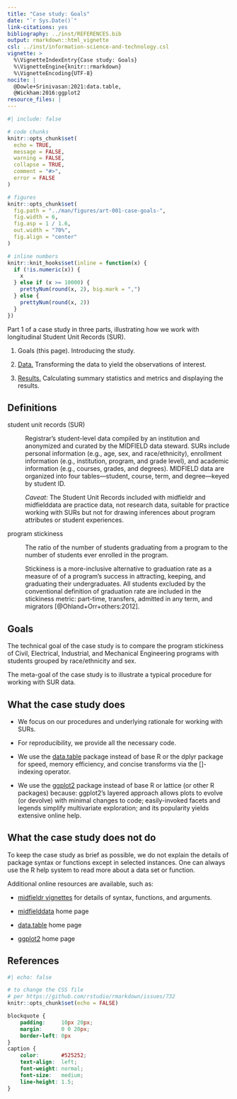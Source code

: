 ```yaml
---
title: "Case study: Goals"
date: "`r Sys.Date()`"
link-citations: yes
bibliography: ../inst/REFERENCES.bib
output: rmarkdown::html_vignette
csl: ../inst/information-science-and-technology.csl
vignette: >
  %\VignetteIndexEntry{Case study: Goals}
  %\VignetteEngine{knitr::rmarkdown}
  %\VignetteEncoding{UTF-8}
nocite: | 
  @Dowle+Srinivasan:2021:data.table, 
  @Wickham:2016:ggplot2
resource_files: |
---
```


```r
#| include: false

# code chunks
knitr::opts_chunk$set(
  echo = TRUE,
  message = FALSE,
  warning = FALSE,
  collapse = TRUE,
  comment = "#>",
  error = FALSE
)

# figures
knitr::opts_chunk$set(
  fig.path = "../man/figures/art-001-case-goals-",
  fig.width = 6,
  fig.asp = 1 / 1.6,
  out.width = "70%",
  fig.align = "center"
)

# inline numbers
knitr::knit_hooks$set(inline = function(x) {
  if (!is.numeric(x)) {
    x
  } else if (x >= 10000) {
    prettyNum(round(x, 2), big.mark = ",")
  } else {
    prettyNum(round(x, 2))
  }
})
```

Part 1 of a case study in three parts, illustrating how we work with longitudinal Student Unit Records (SUR). 

1. Goals (this page). Introducing the study.   

2. [Data.](art-002-case-data.html) Transforming the data to yield the observations of interest.

3. [Results.](art-003-case-results.html) Calculating summary statistics and metrics and displaying the results. 






## Definitions

student unit records (SUR)

: Registrar’s student-level data compiled by an institution and anonymized and curated by the MIDFIELD data steward. SURs include personal information (e.g., age, sex, and race/ethnicity), enrollment information (e.g., institution, program, and grade level), and academic information (e.g., courses, grades, and degrees). MIDFIELD data are organized into four tables---student, course, term, and degree---keyed by student ID.

: *Caveat:* The Student Unit Records included with midfieldr and midfielddata are practice data, not research data, suitable for practice working with SURs but not for drawing inferences about program attributes or student experiences.

program stickiness

: The ratio of the number of students graduating from a program to the number of students ever enrolled in the program. 

: Stickiness is a more-inclusive alternative to graduation rate as a measure of of a program's success in attracting, keeping, and graduating their undergraduates. All students excluded by the conventional definition of graduation rate are included in the stickiness metric: part-time, transfers, admitted in any term, and migrators [@Ohland+Orr+others:2012]. 

 




## Goals

The technical goal of the case study is to compare the program stickiness of Civil, Electrical, Industrial, and Mechanical Engineering programs with students grouped by race/ethnicity and sex. 

The meta-goal of the case study is to illustrate a typical procedure for working with SUR data. 






## What the case study does

- We focus on our procedures and underlying rationale for working with SURs. 

- For reproducibility, we provide all the necessary code. 

- We use the [data.table](https://rdatatable.gitlab.io/data.table/)  package instead of base R or the dplyr package for speed, memory efficiency, and concise transforms via the []-indexing operator.

- We use the [ggplot2](https://ggplot2.tidyverse.org/) package instead of base R or lattice (or other R packages) because: ggplot2's layered approach allows  plots to evolve (or devolve) with minimal changes to code; easily-invoked facets and legends simplify multivariate exploration; and its popularity yields extensive online help. 











## What the case study does not do

To keep the case study as brief as possible, we do not explain the details of package syntax or functions except in selected instances. One can always use the R help system to read more about a data set or function. 

Additional online resources are available, such as: 

- [midfieldr vignettes](https://midfieldr.github.io/midfieldr/articles/) for details of syntax, functions, and arguments. 

- [midfielddata](https://midfieldr.github.io/midfielddata/) home page 

- [data.table](https://rdatatable.gitlab.io/data.table/) home page

- [ggplot2](https://ggplot2.tidyverse.org/) home page 






## References

<div id="refs"></div>






```r
#| echo: false

# to change the CSS file
# per https://github.com/rstudio/rmarkdown/issues/732
knitr::opts_chunk$set(echo = FALSE)
```

```css
blockquote {
    padding:     10px 20px;
    margin:      0 0 20px;
    border-left: 0px
}
caption {
    color:       #525252;
    text-align:  left;
    font-weight: normal;
    font-size:   medium;
    line-height: 1.5;
}
```
